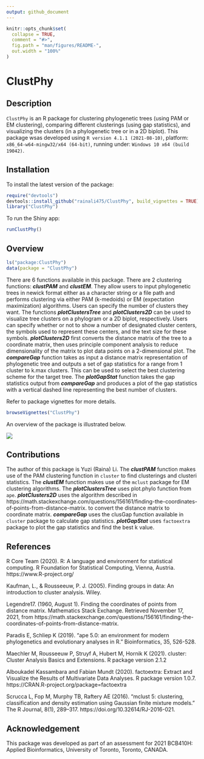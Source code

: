 ```yaml
---
output: github_document
---
```


<!-- README.md is generated from README.Rmd. Please edit that file -->

```r
knitr::opts_chunk$set(
  collapse = TRUE,
  comment = "#>",
  fig.path = "man/figures/README-",
  out.width = "100%"
)
```

# ClustPhy

<!-- badges: start -->
<!-- badges: end -->

## Description

`ClustPhy` is an R package for clustering phylogenetic trees (using PAM or EM 
clustering), comparing different clusterings (using gap statistics), and 
visualizing the clusters (in a phylogenetic tree or in a 2D biplot). This
package wsas developed using `R version 4.1.1 (2021-08-10)`, platform: 
`x86_64-w64-mingw32/x64 (64-bit)`, running under: `Windows 10 x64 (build 19042)`. 


## Installation

To install the latest version of the package:

``` r
require("devtools")
devtools::install_github("rainali475/ClustPhy", build_vignettes = TRUE)
library("ClustPhy")
```

To run the Shiny app:
``` r
runClustPhy()
```

## Overview

``` r
ls("package:ClustPhy")
data(package = "ClustPhy")
```

There are 6 functions available in this package. There are 2 clustering functions: 
__*clustPAM*__ and __*clustEM*__. They allow users to input phylogenetic trees
in newick format either as a character string or a file path and performs clustering
via either PAM (k-medoids) or EM (expectation maximization) algorithms. Users can
specify the number of clusters they want. 
The functions __*plotClustersTree*__ 
and __*plotClusters2D*__ can be used to visualize tree clusters on a phylogram or
a 2D biplot, respectively. Users can specify whether or not to show a number of 
designated cluster centers, the symbols used to represent these centers, and the
text size for these symbols. __*plotClusters2D*__ first converts the distance
matrix of the tree to a coordinate matrix, then uses principle component analysis
to reduce dimensionality of the matrix to plot data points on a 2-dimensional plot.
The __*compareGap*__ function takes as input a distance matrix representation of 
phylogenetic tree and outputs a set of gap statistics for a range from 1 cluster to
k.max clusters. This can be used to select the best clustering scheme for the target
tree.
The __*plotGapStat*__ function takes the gap statistics output from __*compareGap*__
and produces a plot of the gap statistics with a vertical dashed line representing 
the best number of clusters. 

Refer to package vignettes for more details.

``` r
browseVignettes("ClustPhy")
```

An overview of the package is illustrated below. 

![](./inst/extdata/clustphy_overview.jpg)


## Contributions 

The author of this package is Yuzi (Raina) Li. The __*clustPAM*__ function
makes use of the PAM clustering function in `cluster` to find clusterings and 
clusteri statistics. The __*clustEM*__ function makes use of the `mclust` package 
for EM clustering algorithms. The __*plotClustersTree*__ uses plot.phylo function
from `ape`. __*plotClusters2D*__ uses the algorithm described in
https://math.stackexchange.com/questions/156161/finding-the-coordinates-of-points-from-distance-matrix. 
to convert the distance matrix to coordinate matrix. __*compareGap*__ uses the 
clusGap function available in `cluster` package to calculate gap statistics. 
__*plotGapStat*__ uses `factoextra` package to plot the gap statistics and find 
the best k value. 

## References

R Core Team (2020). R: A language and environment for statistical computing. 
R Foundation for Statistical Computing, Vienna, Austria. https://www.R-project.org/

Kaufman, L., &amp; Rousseeuw, P. J. (2005). Finding groups in data: 
An introduction to cluster analysis. Wiley.

Legendre17. (1960, August 1). Finding the coordinates of points from distance 
matrix. Mathematics Stack Exchange. Retrieved November 17, 2021, from https://math.stackexchange.com/questions/156161/finding-the-coordinates-of-points-from-distance-matrix. 

Paradis E, Schliep K (2019). “ape 5.0: an environment for modern phylogenetics
and evolutionary analyses in R.” Bioinformatics, 35, 526-528.

Maechler M, Rousseeuw P, Struyf A, Hubert M, Hornik K (2021). cluster: Cluster
Analysis Basics and Extensions. R package version 2.1.2

Alboukadel Kassambara and Fabian Mundt (2020). factoextra: Extract and
Visualize the Results of Multivariate Data Analyses. R package version 1.0.7.
https://CRAN.R-project.org/package=factoextra

Scrucca L, Fop M, Murphy TB, Raftery AE (2016). “mclust 5: clustering,
classification and density estimation using Gaussian finite mixture models.”
The R Journal, 8(1), 289–317. https://doi.org/10.32614/RJ-2016-021.

## Acknowledgement

This package was developed as part of an assessment for 2021
BCB410H: Applied Bioinformatics, University of Toronto, Toronto,
CANADA.

